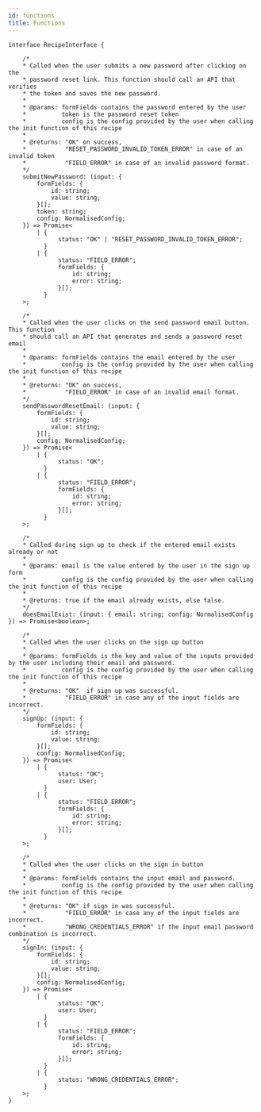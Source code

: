 ```yaml
---
id: functions
title: Functions
---
```


```tsx
interface RecipeInterface {

    /* 
    * Called when the user submits a new password after clicking on the 
    * password reset link. This function should call an API that verifies
    * the token and saves the new password.
    * 
    * @params: formFields contains the password entered by the user
    *          token is the password reset token
    *          config is the config provided by the user when calling the init function of this recipe
    * 
    * @returns: "OK" on success, 
    *           "RESET_PASSWORD_INVALID_TOKEN_ERROR" in case of an invalid token
    *           "FIELD_ERROR" in case of an invalid password format.
    */
    submitNewPassword: (input: {
        formFields: {
            id: string;
            value: string;
        }[];
        token: string;
        config: NormalisedConfig;
    }) => Promise<
        | {
              status: "OK" | "RESET_PASSWORD_INVALID_TOKEN_ERROR";
          }
        | {
              status: "FIELD_ERROR";
              formFields: {
                  id: string;
                  error: string;
              }[];
          }
    >;

    /* 
    * Called when the user clicks on the send password email button. This function
    * should call an API that generates and sends a password reset email
    * 
    * @params: formFields contains the email entered by the user
    *          config is the config provided by the user when calling the init function of this recipe
    * 
    * @returns: "OK" on success, 
    *           "FIELD_ERROR" in case of an invalid email format.
    */
    sendPasswordResetEmail: (input: {
        formFields: {
            id: string;
            value: string;
        }[];
        config: NormalisedConfig;
    }) => Promise<
        | {
              status: "OK";
          }
        | {
              status: "FIELD_ERROR";
              formFields: {
                  id: string;
                  error: string;
              }[];
          }
    >;

    /* 
    * Called during sign up to check if the entered email exists already or not
    * 
    * @params: email is the value entered by the user in the sign up form
    *          config is the config provided by the user when calling the init function of this recipe
    * 
    * @returns: true if the email already exists, else false.
    */
    doesEmailExist: (input: { email: string; config: NormalisedConfig }) => Promise<boolean>;

    /* 
    * Called when the user clicks on the sign up button
    * 
    * @params: formFields is the key and value of the inputs provided by the user including their email and password.
    *          config is the config provided by the user when calling the init function of this recipe
    * 
    * @returns: "OK"  if sign up was successful.
    *           "FIELD_ERROR" in case any of the input fields are incorrect.
    */
    signUp: (input: {
        formFields: {
            id: string;
            value: string;
        }[];
        config: NormalisedConfig;
    }) => Promise<
        | {
              status: "OK";
              user: User;
          }
        | {
              status: "FIELD_ERROR";
              formFields: {
                  id: string;
                  error: string;
              }[];
          }
    >;

    /* 
    * Called when the user clicks on the sign in button
    * 
    * @params: formFields contains the input email and password.
    *          config is the config provided by the user when calling the init function of this recipe
    * 
    * @returns: "OK" if sign in was successful.
    *           "FIELD_ERROR" in case any of the input fields are incorrect.
    *           "WRONG_CREDENTIALS_ERROR" if the input email password combination is incorrect.
    */
    signIn: (input: {
        formFields: {
            id: string;
            value: string;
        }[];
        config: NormalisedConfig;
    }) => Promise<
        | {
              status: "OK";
              user: User;
          }
        | {
              status: "FIELD_ERROR";
              formFields: {
                  id: string;
                  error: string;
              }[];
          }
        | {
              status: "WRONG_CREDENTIALS_ERROR";
          }
    >;
}
```